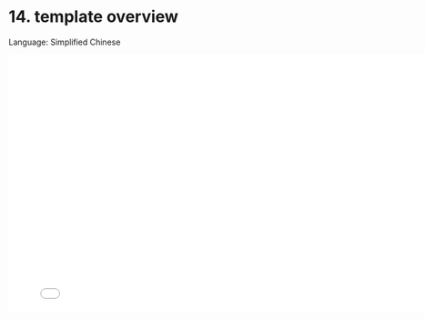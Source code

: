 # 14. template overview

Language: Simplified Chinese

<iframe src="//player.bilibili.com/player.html?bvid=BV1dW4y1m7uY&page=1"
    width="800"
    height="450"
    frameborder="0"
    allowfullscreen
    scrolling="no"
    border="0"
    framespacing="0"
    allowfullscreen="true">
</iframe>
